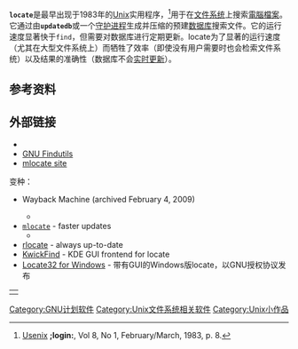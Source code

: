 {{Lowercase}}
{{noteTA|G1=IT}}
'''<code>locate</code>'''是最早出现于1983年的[[UNIX|Unix]]实用程序，<ref>[[USENIX|Usenix]] ''';login:''', Vol 8, No 1, February/March, 1983, p. 8.</ref>用于在[[文件系统|文件系统]]上搜索[[電腦檔案|電腦檔案]]。它通过由'''<code>updatedb</code>'''或一个[[守护进程|守护进程]]生成并压缩的预建[[数据库|数据库]]搜索文件。它的运行速度显著快于<code>find</code>，但需要对数据库进行定期更新。locate为了显著的运行速度（尤其在大型文件系统上）而牺牲了效率（即使没有用户需要时也会检索文件系统）以及结果的准确性（数据库不会[[实时计算|实时更新]]）。

== 参考资料 ==
{{Reflist}}

== 外部链接 ==
* {{Man|1|locate|FreeBSD}}
* [https://www.gnu.org/software/findutils/findutils.html GNU Findutils] {{Wayback|url=https://www.gnu.org/software/findutils/findutils.html |date=20210204031957 }}
* [https://web.archive.org/web/20151222114135/https://fedorahosted.org/mlocate/ mlocate site]
变种：
* {{Wayback|url = http://slocate.trakker.ca/|title = slocate (Secure Locate)|date = 20090204031919}}Wayback Machine <span contenteditable="false">(archived February 4, 2009)</span>
** {{Wayback|url = http://slocate.trakker.ca/|title = slocate (Secure Locate)|date = 20090204031919}}
* [https://web.archive.org/web/20060411074142/http://carolina.mff.cuni.cz/~trmac/blog/mlocate/ <code>mlocate</code>] - faster updates
** {{Wayback|url = http://slocate.trakker.ca/|title = slocate (Secure Locate)|date = 20090204031919}}
* [http://rlocate.sourceforge.net/ rlocate] {{Wayback|url=http://rlocate.sourceforge.net/ |date=20190806163154 }} - always up-to-date
* [https://web.archive.org/web/20160303231342/http://kde-apps.org/content/show.php/KwickFind%2B%28Locate%2BGUI%2BFrontend%29?content=54817 KwickFind] - KDE GUI frontend for locate
* [https://web.archive.org/web/20161205184446/http://www.locate32.net/ Locate32 for Windows] - 带有GUI的Windows版locate，以GNU授权协议发布
{| class="metadata plainlinks stub" style="background:transparent"
| id="570" |<div class="plainlinks hlist navbar mini" id="576" style="position: absolute; right: 15px; display: none;">
* [[Template:Unix-stub|<span title="View this template">v</span>]]
* <span title="Discuss this template">t</span>
* [//en.wikipedia.org/w/index.php?title=Template:Unix-stub&action=edit <span title="Edit this template">e</span>]
</div>
|}

[[Category:GNU计划软件|Category:GNU计划软件]]
[[Category:Unix文件系统相关软件|Category:Unix文件系统相关软件]]
[[Category:Unix小作品|Category:Unix小作品]]